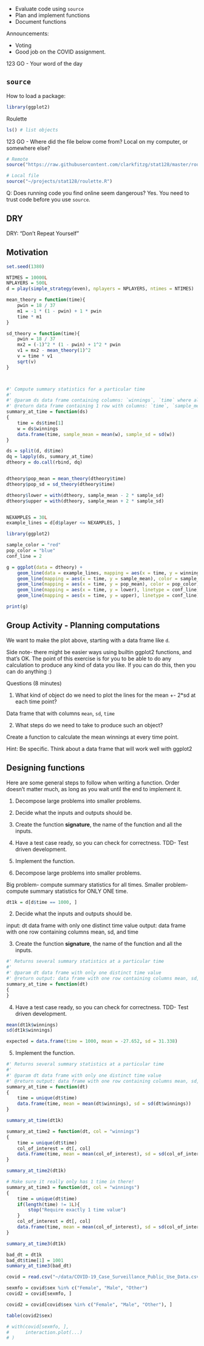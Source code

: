 
- Evaluate code using `source`
- Plan and implement functions
- Document functions

Announcements:

- Voting
- Good job on the COVID assignment.

123 GO - Your word of the day

## `source`

How to load a package:

```r
library(ggplot2)
```

Roulette

```r
ls() # list objects
```

123 GO - Where did the file below come from?
Local on my computer, or somewhere else?

```r
# Remote
source("https://raw.githubusercontent.com/clarkfitzg/stat128/master/roulette.R")

# Local file
source("~/projects/stat128/roulette.R")
```

Q: Does running code you find online seem dangerous?
Yes. You need to trust code before you use `source`.


## DRY

DRY: "Don't Repeat Yourself"


## Motivation


```r
set.seed(1380)

NTIMES = 10000L
NPLAYERS = 500L
d = play(simple_strategy(even), nplayers = NPLAYERS, ntimes = NTIMES)
```


```r
mean_theory = function(time){
    pwin = 18 / 37
    m1 = -1 * (1 - pwin) + 1 * pwin
    time * m1
}

sd_theory = function(time){
    pwin = 18 / 37
    mx2 = (-1)^2 * (1 - pwin) + 1^2 * pwin
    v1 = mx2 - mean_theory(1)^2
    v = time * v1
    sqrt(v)
}



#' Compute summary statistics for a particular time
#'
#' @param ds data frame containing columns: `winnings`, `time` where all times are the same
#' @return data frame containing 1 row with columns: `time`, `sample_mean`, `sample_sd`
summary_at_time = function(ds)
{
    time = ds$time[1]
    w = ds$winnings
    data.frame(time, sample_mean = mean(w), sample_sd = sd(w))
}

ds = split(d, d$time)
dq = lapply(ds, summary_at_time)
dtheory = do.call(rbind, dq)


dtheory$pop_mean = mean_theory(dtheory$time)
dtheory$pop_sd = sd_theory(dtheory$time)

dtheory$lower = with(dtheory, sample_mean - 2 * sample_sd)
dtheory$upper = with(dtheory, sample_mean + 2 * sample_sd)


NEXAMPLES = 30L
example_lines = d[d$player <= NEXAMPLES, ]

library(ggplot2)

sample_color = "red"
pop_color = "blue"
conf_line = 2

g = ggplot(data = dtheory) +
    geom_line(data = example_lines, mapping = aes(x = time, y = winnings, group = player), alpha = 0.1, size = 0.3) +
    geom_line(mapping = aes(x = time, y = sample_mean), color = sample_color) + 
    geom_line(mapping = aes(x = time, y = pop_mean), color = pop_color) +
    geom_line(mapping = aes(x = time, y = lower), linetype = conf_line) + 
    geom_line(mapping = aes(x = time, y = upper), linetype = conf_line)

print(g)
```

## Group Activity - Planning computations

We want to make the plot above, starting with a data frame like `d`.

Side note- there might be easier ways using builtin ggplot2 functions, and that's OK.
The point of this exercise is for you to be able to do any calculation to produce any kind of data you like.
If you can do this, then you can do anything :)

Questions (8 minutes)

1. What kind of object do we need to plot the lines for the mean +- 2*sd at each time point?

Data frame that with columns `mean`, `sd`, `time`

2. What steps do we need to take to produce such an object?

Create a function to calculate the mean winnings at every time point.

Hint: Be specific.
Think about a data frame that will work well with ggplot2


## Designing functions

Here are some general steps to follow when writing a function.
Order doesn't matter much, as long as you wait until the end to implement it.

1. Decompose large problems into smaller problems.
2. Decide what the inputs and outputs should be.
3. Create the function __signature__, the name of the function and all the inputs.
4. Have a test case ready, so you can check for correctness.
    TDD- Test driven development.
5. Implement the function.


1. Decompose large problems into smaller problems.

Big problem- compute summary statistics for all times.
Smaller problem- compute summary statistics for ONLY ONE time.

```r
dt1k = d[d$time == 1000, ]
```


2. Decide what the inputs and outputs should be.

input: dt data frame with only one distinct time value
output: data frame with one row containing columns mean, sd, and time

3. Create the function __signature__, the name of the function and all the inputs.

```r
#' Returns several summary statistics at a particular time
#'
#' @param dt data frame with only one distinct time value
#' @return output: data frame with one row containing columns mean, sd, and time
summary_at_time = function(dt)
{
}
```

4. Have a test case ready, so you can check for correctness.
    TDD- Test driven development.
    
```r
mean(dt1k$winnings)
sd(dt1k$winnings)

expected = data.frame(time = 1000, mean = -27.652, sd = 31.338)
```

5. Implement the function.

```r
#' Returns several summary statistics at a particular time
#'
#' @param dt data frame with only one distinct time value
#' @return output: data frame with one row containing columns mean, sd, and time
summary_at_time = function(dt)
{
    time = unique(dt$time)
    data.frame(time, mean = mean(dt$winnings), sd = sd(dt$winnings))
}
```


```r
summary_at_time(dt1k)
```

```r
summary_at_time2 = function(dt, col = "winnings")
{
    time = unique(dt$time)
    col_of_interest = dt[, col]
    data.frame(time, mean = mean(col_of_interest), sd = sd(col_of_interest))
}

summary_at_time2(dt1k)
```



```r
# Make sure it really only has 1 time in there!
summary_at_time3 = function(dt, col = "winnings")
{
    time = unique(dt$time)
    if(length(time) != 1L){
        stop("Require exactly 1 time value")
    }
    col_of_interest = dt[, col]
    data.frame(time, mean = mean(col_of_interest), sd = sd(col_of_interest))
}

summary_at_time3(dt1k)

bad_dt = dt1k
bad_dt$time[1] = 1001
summary_at_time3(bad_dt)
```



```r
covid = read.csv("~/data/COVID-19_Case_Surveillance_Public_Use_Data.csv")
```


```r
sexmfo = covid$sex %in% c("Female", "Male", "Other")
covid2 = covid[sexmfo, ]

covid2 = covid[covid$sex %in% c("Female", "Male", "Other"), ]

table(covid2$sex)

# with(covid[sexmfo, ],
#      interaction.plot(...)
# )
```


